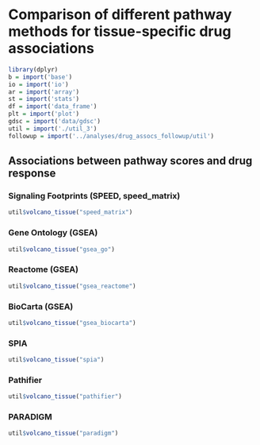 # Comparison of different pathway methods for tissue-specific drug associations

```r
library(dplyr)
b = import('base')
io = import('io')
ar = import('array')
st = import('stats')
df = import('data_frame')
plt = import('plot')
gdsc = import('data/gdsc')
util = import('./util_3')
followup = import('../analyses/drug_assocs_followup/util')
```

## Associations between pathway scores and drug response

### Signaling Footprints (SPEED, speed_matrix)

```r
util$volcano_tissue("speed_matrix")
```

### Gene Ontology (GSEA)

```r
util$volcano_tissue("gsea_go")
```

### Reactome (GSEA)

```r
util$volcano_tissue("gsea_reactome")
```

### BioCarta (GSEA)

```r
util$volcano_tissue("gsea_biocarta")
```

### SPIA

```r
util$volcano_tissue("spia")
```

### Pathifier

```r
util$volcano_tissue("pathifier")
```

### PARADIGM

```r
util$volcano_tissue("paradigm")
```
